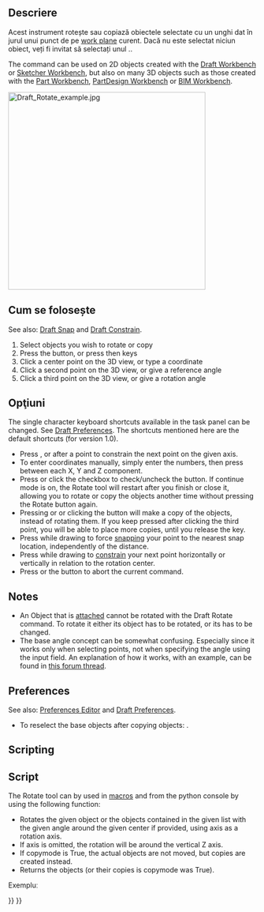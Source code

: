 <languages/>

{{Docnav
|[[Draft_Move|Move]]
|[[Draft_Scale|Scale]]
|[[Draft_Workbench|Draft]]
|IconL=Draft_Move.svg
|IconR=Draft_Scale.svg
|IconC=Workbench_Draft.svg
}}

<div class="mw-translate-fuzzy">
{{GuiCommand/ro
|Name=Draft Rotate
|Name/ro=Draft Rotate
|MenuLocation=Draft → Rotate
|Workbenches=[[Draft_Workbench/ro|Draft]], [[Arch_Workbench/ro|Arch]]
|Shortcut={{KEY|R}} {{KEY|O}}
}}
</div>

<span id="Description"></span>
==Descriere==

<div class="mw-translate-fuzzy">
Acest instrument rotește sau copiază obiectele selectate cu un unghi dat în jurul unui punct de pe [[Draft SelectPlane|work plane]] curent. Dacă nu este selectat niciun obiect, veți fi invitat să selectați unul ..
</div>

The command can be used on 2D objects created with the [[Draft_Workbench|Draft Workbench]] or [[Sketcher_Workbench|Sketcher Workbench]], but also on many 3D objects such as those created with the [[Part_Workbench|Part Workbench]], [[PartDesign_Workbench|PartDesign Workbench]] or [[BIM_Workbench|BIM Workbench]].

[[Image:Draft_Rotate_example.jpg|400px]]
{{Caption|Rotating an object around a center point}}

<span id="Usage"></span>
<div class="mw-translate-fuzzy">
== Cum se folosește ==
</div>

See also: [[Draft_Snap|Draft Snap]] and [[Draft_Constrain|Draft Constrain]].

<div class="mw-translate-fuzzy">
# Select objects you wish to rotate or copy
# Press the {{KEY|[[Image:Draft Rotate.png|16px]] [[Draft Rotate]]}} button, or press {{KEY|R}} then {{KEY|O}} keys
# Click a center point on the 3D view, or type a coordinate
# Click a second point on the 3D view, or give a reference angle
# Click a third point on the 3D view, or give a rotation angle
</div>

<span id="Options"></span>
== Opţiuni ==

The single character keyboard shortcuts available in the task panel can be changed. See [[Draft_Preferences|Draft Preferences]]. The shortcuts mentioned here are the default shortcuts (for version 1.0).

<div class="mw-translate-fuzzy">
* Press {{KEY|X}}, {{KEY|Y}} or {{KEY|Z}} after a point to constrain the next point on the given axis.
* To enter coordinates manually, simply enter the numbers, then press {{KEY|ENTER}} between each X, Y and Z component.
* Press {{KEY|T}} or click the checkbox to check/uncheck the {{KEY|'''Continue'''}} button. If continue mode is on, the Rotate tool will restart after you finish or close it, allowing you to rotate or copy the objects another time without pressing the Rotate button again.
* Pressing {{KEY|ALT}} or {{KEY|C}} or clicking the {{KEY|'''Copy'''}} button will make a copy of the objects, instead of rotating them. If you keep {{KEY|ALT}} pressed after clicking the third point, you will be able to place more copies, until you release the {{KEY|ALT}} key.
* Press {{KEY|CTRL}} while drawing to force [[Draft_Snap|snapping]] your point to the nearest snap location, independently of the distance.
* Press {{KEY|SHIFT}} while drawing to [[Draft_Constrain|constrain]] your next point horizontally or vertically in relation to the rotation center.
* Press {{KEY|ESC}} or the {{KEY|'''Cancel'''}} button to abort the current command.
</div>

==Notes==

* An Object that is [[Part_EditAttachment|attached]] cannot be rotated with the Draft Rotate command. To rotate it either its {{PropertyData|Support}} object has to be rotated, or its {{PropertyData|Attachment Offset}} has to be changed.
* The base angle concept can be somewhat confusing. Especially since it works only when selecting points, not when specifying the angle using the input field. An explanation of how it works, with an example, can be found in [https://forum.freecad.org/viewtopic.php?p=736674#p736674 this forum thread].

==Preferences==

See also: [[Preferences_Editor|Preferences Editor]] and [[Draft_Preferences|Draft Preferences]].

* To reselect the base objects after copying objects: {{MenuCommand|Edit → Preferences... → Draft → General → Select base objects after copying}}.

==Scripting==

<div class="mw-translate-fuzzy">
==Script==
</div>

<div class="mw-translate-fuzzy">
The Rotate tool can by used in [[macros]] and from the python console by using the following function:
</div>

{{Code|code=
rotated_list = rotate(objectslist, angle, center=Vector(0,0,0), axis=Vector(0,0,1), copy=False)
}}

<div class="mw-translate-fuzzy">
* Rotates the given object or the objects contained in the given list with the given angle around the given center if provided, using axis as a rotation axis. 
* If axis is omitted,  the rotation will be around the vertical Z axis. 
* If copymode is True, the actual objects are not moved, but copies are created  instead. 
* Returns the objects (or their copies is copymode was True).
</div>

Exempluː

{{Code|code=
import FreeCAD as App
import Draft

doc = App.newDocument()

polygon1 = Draft.make_polygon(3, radius=300)
Draft.move(polygon1, App.Vector(1000, 0, 0))

# Rotation around the origin
angle1 = 45
rot2 = Draft.rotate(polygon1, angle1, copy=True)
rot3 = Draft.rotate(polygon1, 2*angle1, copy=True)
rot4 = Draft.rotate(polygon1, 4*angle1, copy=True)

polygon2 = Draft.make_polygon(3, radius=1000)
polygon3 = Draft.make_polygon(5, radius=500)
Draft.move(polygon2, App.Vector(2000, 0, 0))
Draft.move(polygon3, App.Vector(2000, 0, 0))

# Rotation around another point
angle2 = 60
cen = App.Vector(3100, 0, 0)
list2 = [polygon2, polygon3]
rot_list2 = Draft.rotate(list2, angle2, center=cen, copy=True)
rot_list3 = Draft.rotate(list2, 2*angle2, center=cen, copy=True)
rot_list4 = Draft.rotate(list2, 4*angle2, center=cen, copy=True)

doc.recompute()
}}


{{Docnav
|[[Draft_Move|Move]]
|[[Draft_Scale|Scale]]
|[[Draft_Workbench|Draft]]
|IconL=Draft_Move.svg
|IconR=Draft_Scale.svg
|IconC=Workbench_Draft.svg
}}

{{Draft Tools navi{{#translation:}}}}
{{Userdocnavi{{#translation:}}}}